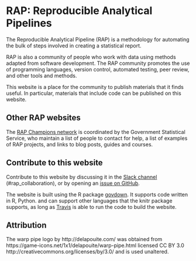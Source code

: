 # RAP: Reproducible Analytical Pipelines

The Reproducible Analytical Pipeline (RAP) is a methodology for automating the
bulk of steps involved in creating a statistical report.

RAP is also a community of people who work with data using methods adapted from
software development.  The RAP community promotes the use of programming
languages, version control, automated testing, peer review, and other tools and
methods.

This website is a place for the community to publish materials that it finds
useful.  In particular, materials that include code can be published on this
website.

## Other RAP websites

The [RAP Champions
network](https://gss.civilservice.gov.uk/about-us/champion-networks/reproducible-analytical-pipeline-rap-champions)
is coordinated by the Government Statistical Service, who maintain a list of
people to contact for help, a list of examples of RAP projects, and links to
blog posts, guides and courses.

## Contribute to this website

Contribute to this website by discussing it in the [Slack
channel](https://govdatascience.slack.com/messages/C6H22U3H9/)
(#rap_collaboration), or by opening an [issue on
GitHub](https://github.com/ukgovdatascience/rap-website/issues).

The website is built using the R package
[govdown](https://ukgovdatascience.github.io/govdown/).  It supports code
written in R, Python. and can support other languages that the knitr package
supports, as long as
[Travis](https://travis-ci.org/ukgovdatascience/rap-website) is able to run the
code to build the website.

## Attribution

The warp pipe logo by http://delapouite.com/ was obtained from
https://game-icons.net/1x1/delapouite/warp-pipe.html licensed CC BY 3.0
http://creativecommons.org/licenses/by/3.0/ and is used unaltered.

